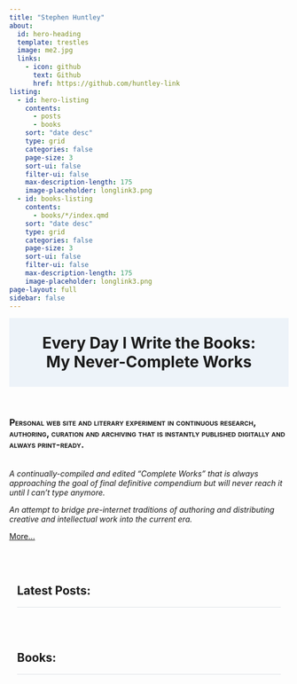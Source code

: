 ```yaml
---
title: "Stephen Huntley"
about:
  id: hero-heading
  template: trestles
  image: me2.jpg
  links:
    - icon: github
      text: Github
      href: https://github.com/huntley-link
listing:
  - id: hero-listing
    contents:
      - posts
      - books
    sort: "date desc"
    type: grid
    categories: false
    page-size: 3
    sort-ui: false
    filter-ui: false
    max-description-length: 175
    image-placeholder: longlink3.png
  - id: books-listing
    contents:
      - books/*/index.qmd
    sort: "date desc"
    type: grid
    categories: false
    page-size: 3
    sort-ui: false
    filter-ui: false
    max-description-length: 175
    image-placeholder: longlink3.png
page-layout: full
sidebar: false
---
```


<style>
#quarto-document-content {background-color: rgb(247,249,251); padding-top: 0;}
.index-head {margin-left: 1em; margin-right: 1em; border-bottom: 1px solid #dee2e6;}
.quarto-listing {padding: 1em;}
div.quarto-about-trestles {background-color: rgb(237,243,249); padding: 1em !important; padding-bottom: 5em !important; border-bottom: 1px solid #dee2e6;}
.listing-pagination {visibility: hidden;}
#quarto-content {background-color: rgb(237,243,249);}
#bottomp {padding-bottom: 10em;}
#topline {text-align: center; background-color: rgb(237,243,249);}
#topline h1 {margin: 0; padding-top: 1em; padding-bottom: 1em;}
</style>

:::{#topline}
# Every Day I Write the Books: <br /> My Never-Complete Works
:::

:::{#hero-heading}
<br />

### [Personal web site and literary experiment in continuous research, authoring, curation and archiving that is instantly published digitally and always print-ready.]{.smallcaps} ###

<br />
_A continually-compiled and edited "Complete Works" that is always approaching
the goal of final definitive compendium but will never reach it until I can't
type anymore._

_An attempt to bridge pre-internet traditions of authoring and distributing
creative and intellectual work into the current era._

[More...](books/epistles/3_about.html)

:::
<!-- #hero-heading -->

<br />
<br />

:::{.index-head}
# Latest Posts:
:::

:::{#hero-listing}
:::

<br />
<br />

:::{.index-head}
# Books:
:::

:::{#books-listing}
:::

<br />
<br />
<p id="bottomp">&nbsp;</p>

